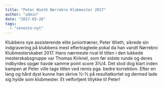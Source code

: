 ```yaml
---
title: "Peter Wieth Nørrebro Klubmester 2017"
author: "admin"
date: "2017-03-28"
tags: 
  - "seneste-nyt"
---
```


Klubbens nye assisterende elite juniortræner, Peter Wieth, sikrede sin indgravering på klubbens mest eftertragtede pokal da han vandt Nørrebro Klubmesterskabet 2017. Hans nærmeste rival til titlen i den lukkede mesterskabsgruppe var Thomas Kirknel, som før sidste runde og deres indbyrdes opgør havde samme point score 3½/4. Det stod dog klart inden kampen at Peter ville tage titlen ved remis pga. bedre korrektion. Efter en lang og hård dyst kunne han skrive ½-½ på resultatkortet og dermed lade sig hylde som klubmester. Et velfortjent tillykke til Peter!

